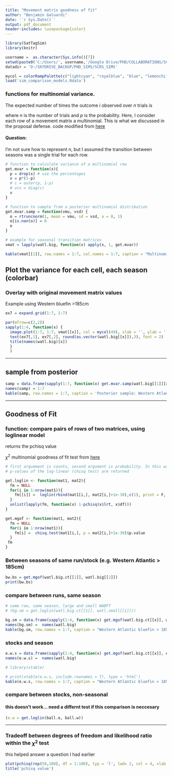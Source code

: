 ```yaml
---
title: "Movement matrix goodness of fit"
author: "Benjamin Galuardi"
date: '`r Sys.Date()`'
output: pdf_document
header-includes: \usepackage{color}
---
```


```r
library(SatTagSim)
library(knitr)

username =  as.character(Sys.info()[7])
setwd(paste0('C:/Users/', username,'/Google Drive/PHD/COLLABORATIONS/SCRS_SIMS/'))
datadir = 'D:/SKYDRIVE_BACKUP/PHD_SIMS/SCRS_SIMS'

mycol = colorRampPalette(c("lightcyan", "royalblue", "blue", "lemonchiffon", "orange", "red"), space = "Lab")
load('sim_comparison_models.Rdata')
```

### functions for multinomial variance. 

The expected number of times the outcome $i$ observed over $n$ trials is
\begin{equation}
{\displaystyle \operatorname {E} (X_{i})=np_{i}\,} 
\end{equation}

\begin{equation}
\operatorname{v}(X_i) = np_i(1-p_i)
\end{equation}

where $n$ is the number of trials and $p$ is the probability. Here, I consider each row of a movement matrix a multinomial. This is what we discussed in the proposal defense. 
code modified from [\color{blue}here](http://stackoverflow.com/questions/19960605/r-multinomial-distribution-variance)

#### \color{red}Question: 
I'm not sure how to represent $n$, but I assumed the transition between seasons was a single trial for each row. 

<!-- L(x_{sst(t)}) = \int_{SST_{min}}^{SST_{max}} N(t; \mu_z, \sigma_z)~dz -->

```r
# function to calculate variance of a multinomial row
get.mvar = function(x){
  p = drop(x) # use the percentages
  v = p*(1-p)
  # c = outer(p, 1-p)
  # vcv = diag(c)
  v
}

# function to sample from a posterior multinomial distribution
get.mvar.samp = function(vmu, vsd) {
  o = rtruncnorm(1, mean = vmu, sd = vsd, a = 0, 1)
  o[is.nan(o)] = 0
  o
}

# example for seasonal transition matrices
vmat = lapply(watl.big, function(x) apply(x, 1, get.mvar))
```

```r
kable(vmat[[1]], row.names = 1:7, col.names = 1:7, caption = "Multinomial variance for Western bluefin >185cm, in Winter", digits = 4)
```

\newpage

## Plot the variance for each cell, each season (colorbar)
### Overlay with original movement matrix values

Example using Western bluefin >185cm

```r
ex7 = expand.grid(1:7, 1:7)

par(mfrow=c(2,2))
sapply(1:4, function(x) {
  image.plot(1:7, 1:7, vmat[[x]], col = mycol(49), xlab = '', ylab = '')
  text(ex7[,1], ex7[,2], round(as.vector(watl.big[[x]]),3), font = 2)
  title(names(watl.big)[x])
  }
  )

```

----

\newpage

## sample from posterior
```r
samp = data.frame(sapply(1:7, function(x) get.mvar.samp(watl.big[[1]][x,], vmat[[1]][x,])))
names(samp) = 1:7
kable(samp, row.names = 1:7, caption = 'Posterior sample: Western Atlantic bluefin > 185cm, Winter season', digits = 4)
```

----

\newpage

## Goodness of Fit

### function: compare pairs of rows of two matrices, using loglinear model
returns the pchisq value

$\chi^{2}$ multinomial goodness of fit test from [\color{blue}here](http://www.r-tutor.com/elementary-statistics/goodness-fit/multinomial-goodness-fit)

\begin{equation}
{\displaystyle \operatorname {\chi^{2}} = \sum_{i} \frac{(f_{i}-e_{i})^2}{e_{i}}\,} 
\end{equation}

```r

# first arguement is counts, second argument is probability. In this way, row-wise comparisons of two matrices may be made
# p-values of the log-linear (chisq test) are returned

get.loglin <- function(mat1, mat2){
  fm = NULL
  for(i in 1:nrow(mat1)){
    fm[[i]] =  loglin(rbind(mat1[i,], mat2[i,]+1e-30),c(1), print = F, fit = F)
  }
  unlist(lapply(fm, function(x) 1-pchisq(x$lrt, x$df)))
}

get.mgof <- function(mat1, mat2){
  fm = NULL
  for(i in 1:nrow(mat1)){
    fm[i] =  chisq.test(mat1[i,], p = mat2[i,]+1e-30)$p.value
  }
 fm
}
```

### Between seasons of same run/stock (e.g. Western Atlantic > 185cm)

```r
bw.bs = get.mgof(watl.big.ct[[1]], watl.big[[2]])
print(bw.bs)
```


### compare between runs, same season

```r
# same row, same season, large and small WABFT
# (bg.sm = get.loglin(watl.big.ct[[1]], watl.small[[1]]))

bg.sm = data.frame(sapply(1:4, function(x) get.mgof(watl.big.ct[[x]], watl.small[[x]])))
names(bg.sm) =  names(watl.big)
kable(bg.sm, row.names = 1:7, caption = "Western Atlantic bluefin > 185 cm vs < 185 cm", digits = 4)
```

\newpage

### stocks and season
```r
e.w.s = data.frame(sapply(1:4, function(x) get.mgof(watl.big.ct[[x]], eatl[[x]])))
names(e.w.s) =  names(watl.big)

# library(xtable)

# print(xtable(e.w.s, include.rownames = T), type = 'html')
kable(e.w.s, row.names = 1:7, caption = "Western Atlantic bluefin > 185 cm vs Eastern Atlantic bluefin", digits = 4)
```

### compare between stocks, non-seasonal
#### this doesn't work... need a differnt test if this comparison is neccesary

```r
(e.w = get.loglin(ball.e, ball.w))
```

----
\newpage

### Tradeoff between degrees of freedom and likelihood ratio within the $\chi^{2}$ test
this helped answer a question I had earlier
<!-- it seems the $\chi^{2}$ p-value is 1-pchisq.. when I do this, almost nothing is significantly different between matrices...   -->


```r
plot(pchisq(rep(50,100), df = 1:100), typ = 'l', lwd= 2, col = 4, xlab = 'DF', ylab = 'Value')
title('pchisq value')
```

